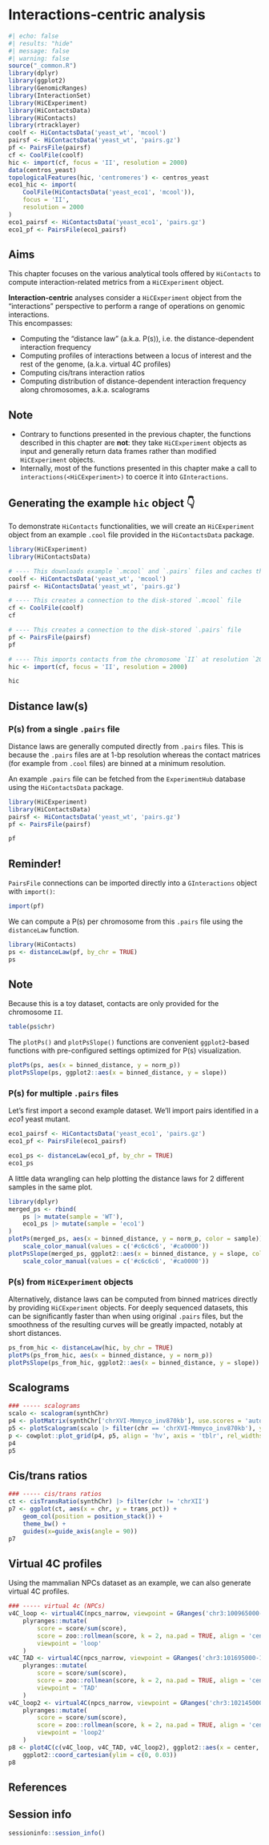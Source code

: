 # Interactions-centric analysis

```r
#| echo: false
#| results: "hide"
#| message: false
#| warning: false
source("_common.R")
library(dplyr)
library(ggplot2)
library(GenomicRanges)
library(InteractionSet)
library(HiCExperiment)
library(HiContactsData)
library(HiContacts)
library(rtracklayer)
coolf <- HiContactsData('yeast_wt', 'mcool')
pairsf <- HiContactsData('yeast_wt', 'pairs.gz')
pf <- PairsFile(pairsf)
cf <- CoolFile(coolf)
hic <- import(cf, focus = 'II', resolution = 2000)
data(centros_yeast)
topologicalFeatures(hic, 'centromeres') <- centros_yeast
eco1_hic <- import(
    CoolFile(HiContactsData('yeast_eco1', 'mcool')), 
    focus = 'II', 
    resolution = 2000
)
eco1_pairsf <- HiContactsData('yeast_eco1', 'pairs.gz')
eco1_pf <- PairsFile(eco1_pairsf)
```

::: {.callout-note}
## Aims
This chapter focuses on the various analytical tools offered by `HiContacts`
to compute interaction-related metrics from a `HiCExperiment` object.
:::

**Interaction-centric** analyses consider a `HiCExperiment` object from the 
"interactions" perspective to perform a range of operations on genomic interactions.  
This encompasses: 

- Computing the "distance law" (a.k.a. P(s)), i.e. the distance-dependent interaction frequency
- Computing profiles of interactions between a locus of interest and the rest of the genome, (a.k.a. virtual 4C profiles)
- Computing cis/trans interaction ratios
- Computing distribution of distance-dependent interaction frequency along chromosomes, a.k.a. scalograms 

::: {.callout-note}
## Note
- Contrary to functions presented in the previous chapter, the functions 
described in this chapter are **not**: they 
take `HiCExperiment` objects as input and generally return data frames rather 
than modified `HiCExperiment` objects. 
- Internally, most of the functions presented in this chapter make a call to 
`interactions(<HiCExperiment>)` to coerce it into `GInteractions`. 
:::

::: {.callout-tip collapse="true"}
## Generating the example `hic` object 👇

To demonstrate `HiContacts` functionalities, we will create 
an `HiCExperiment` object from an example `.cool` file provided 
in the `HiContactsData` package. 

```r
library(HiCExperiment)
library(HiContactsData)

# ---- This downloads example `.mcool` and `.pairs` files and caches them locally 
coolf <- HiContactsData('yeast_wt', 'mcool')
pairsf <- HiContactsData('yeast_wt', 'pairs.gz')

# ---- This creates a connection to the disk-stored `.mcool` file
cf <- CoolFile(coolf)
cf

# ---- This creates a connection to the disk-stored `.pairs` file
pf <- PairsFile(pairsf)
pf

# ---- This imports contacts from the chromosome `II` at resolution `2000`
hic <- import(cf, focus = 'II', resolution = 2000)
```

```r
hic
```
:::

## Distance law(s)

### P(s) from a single `.pairs` file

Distance laws are generally computed directly from `.pairs` files. This is 
because the `.pairs` files are at 1-bp resolution whereas the contact matrices 
(for example from `.cool` files) are binned at a minimum resolution. 

An example `.pairs` file can be fetched from the `ExperimentHub` database
using the `HiContactsData` package. 

```r
library(HiCExperiment)
library(HiContactsData)
pairsf <- HiContactsData('yeast_wt', 'pairs.gz')
pf <- PairsFile(pairsf)
```

```r
pf
```

::: {.callout-note}
## Reminder!
`PairsFile` connections can be imported directly into a `GInteractions` object 
with `import()`: 

```r
import(pf)
```
:::

We can compute a P(s) per chromosome from this `.pairs` file using the `distanceLaw` function.

```r
library(HiContacts)
ps <- distanceLaw(pf, by_chr = TRUE) 
ps
```

::: {.callout-note icon='false'}
## Note
Because this is a toy dataset, contacts are only provided for the chromosome `II`. 

```r
table(ps$chr)
```
:::

The `plotPs()` and `plotPsSlope()` functions are convenient `ggplot2`-based functions
with pre-configured settings optimized for P(s) visualization.

```r
plotPs(ps, aes(x = binned_distance, y = norm_p))
plotPsSlope(ps, ggplot2::aes(x = binned_distance, y = slope))
```

### P(s) for multiple `.pairs` files

Let's first import a second example dataset. We'll import pairs identified in a 
*eco1* yeast mutant. 

```r
eco1_pairsf <- HiContactsData('yeast_eco1', 'pairs.gz')
eco1_pf <- PairsFile(eco1_pairsf)
```

```r
eco1_ps <- distanceLaw(eco1_pf, by_chr = TRUE) 
eco1_ps
```

A little data wrangling can help plotting the distance laws for 2 different samples 
in the same plot. 

```r
library(dplyr)
merged_ps <- rbind(
    ps |> mutate(sample = 'WT'), 
    eco1_ps |> mutate(sample = 'eco1')
)
plotPs(merged_ps, aes(x = binned_distance, y = norm_p, color = sample)) + 
    scale_color_manual(values = c('#c6c6c6', '#ca0000'))
plotPsSlope(merged_ps, ggplot2::aes(x = binned_distance, y = slope, color = sample)) + 
    scale_color_manual(values = c('#c6c6c6', '#ca0000'))
```

### P(s) from `HiCExperiment` objects

Alternatively, distance laws can be computed from binned matrices directly by 
providing `HiCExperiment` objects. For deeply sequenced datasets, this can be significantly faster 
than when using original `.pairs` files, but the smoothness of the resulting 
curves will be greatly impacted, notably at short distances. 

```r
ps_from_hic <- distanceLaw(hic, by_chr = TRUE) 
plotPs(ps_from_hic, aes(x = binned_distance, y = norm_p))
plotPsSlope(ps_from_hic, ggplot2::aes(x = binned_distance, y = slope))
```

## Scalograms

```r
### ----- scalograms
scalo <- scalogram(synthChr) 
p4 <- plotMatrix(synthChr['chrXVI-Mmmyco_inv870kb'], use.scores = 'autocorrelated', limits = c(-0.8, 0.8), scale = 'linear', cmap = bwrColors())
p5 <- plotScalogram(scalo |> filter(chr == 'chrXVI-Mmmyco_inv870kb'), ylim = c(1e3, 1e5))
p <- cowplot::plot_grid(p4, p5, align = 'hv', axis = 'tblr', rel_widths = c(1, 2)) 
p4
p5
```

## Cis/trans ratios

```r
### ----- cis/trans ratios
ct <- cisTransRatio(synthChr) |> filter(chr != 'chrXII')
p7 <- ggplot(ct, aes(x = chr, y = trans_pct)) + 
    geom_col(position = position_stack()) + 
    theme_bw() + 
    guides(x=guide_axis(angle = 90))
p7
```

## Virtual 4C profiles

Using the mammalian NPCs dataset as an example, we can also generate virtual 
4C profiles. 

```r
### ----- virtual 4c (NPCs)
v4C_loop <- virtual4C(npcs_narrow, viewpoint = GRanges('chr3:100965000-100975000'), use.scores = 'balanced') |> 
    plyranges::mutate(
        score = score/sum(score),
        score = zoo::rollmean(score, k = 2, na.pad = TRUE, align = 'center'), 
        viewpoint = 'loop'
    )
v4C_TAD <- virtual4C(npcs_narrow, viewpoint = GRanges('chr3:101695000-101705000'), use.scores = 'balanced') |> 
    plyranges::mutate(
        score = score/sum(score),
        score = zoo::rollmean(score, k = 2, na.pad = TRUE, align = 'center'), 
        viewpoint = 'TAD'
    )
v4C_loop2 <- virtual4C(npcs_narrow, viewpoint = GRanges('chr3:102145000-102155000'), use.scores = 'balanced') |> 
    plyranges::mutate(
        score = score/sum(score),
        score = zoo::rollmean(score, k = 2, na.pad = TRUE, align = 'center'), 
        viewpoint = 'loop2'
    )
p8 <- plot4C(c(v4C_loop, v4C_TAD, v4C_loop2), ggplot2::aes(x = center, y = score, col = viewpoint, fill = viewpoint)) + 
    ggplot2::coord_cartesian(ylim = c(0, 0.03))
p8
```





## References {-}

::: {#refs}
:::

## Session info {-}

```r
sessioninfo::session_info()
```
